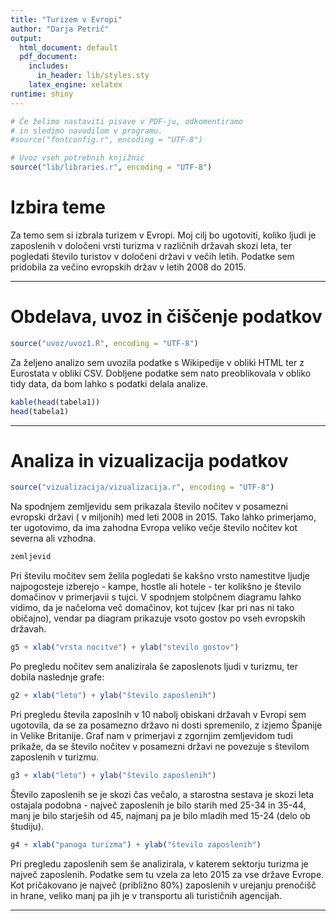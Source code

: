 ```yaml
---
title: "Turizem v Evropi"
author: "Darja Petrič"
output:
  html_document: default
  pdf_document:
    includes:
      in_header: lib/styles.sty
    latex_engine: xelatex
runtime: shiny
---
```


```r
# Če želimo nastaviti pisave v PDF-ju, odkomentiramo
# in sledimo navodilom v programu.
#source("fontconfig.r", encoding = "UTF-8")

# Uvoz vseh potrebnih knjižnic
source("lib/libraries.r", encoding = "UTF-8")
```

# Izbira teme

Za temo sem si izbrala turizem v Evropi. Moj cilj bo ugotoviti, koliko ljudi je zaposlenih v določeni vrsti turizma v različnih državah skozi leta, ter pogledati število turistov v določeni državi v večih letih. Podatke sem pridobila za večino evropskih držav v letih 2008 do 2015.

***

# Obdelava, uvoz in čiščenje podatkov

```r
source("uvoz/uvoz1.R", encoding = "UTF-8")
```

Za željeno analizo sem uvozila podatke s Wikipedije v obliki HTML ter z Eurostata v obliki CSV. Dobljene podatke sem nato preoblikovala v obliko tidy data, da bom lahko s podatki delala analize.

```r
kable(head(tabela1))
head(tabela1)
```

***

# Analiza in vizualizacija podatkov

```r
source("vizualizacija/vizualizacija.r", encoding = "UTF-8")

```

Na spodnjem zemljevidu sem prikazala število nočitev v posamezni evropski državi ( v miljonih) med leti 2008 in 2015. Tako lahko primerjamo, ter ugotovimo, da ima zahodna Evropa veliko večje število nočitev kot severna ali vzhodna.



```r
zemljevid
```



Pri številu močitev sem želila pogledati še kakšno vrsto namestitve ljudje najpogosteje izberejo - kampe, hostle ali hotele - ter kolikšno je število domačinov v primerjavii s tujci. V spodnjem stolpčnem diagramu lahko vidimo, da je načeloma več domačinov, kot tujcev (kar pri nas ni tako običajno), vendar pa diagram prikazuje vsoto gostov po vseh evropskih državah. 



```r
g5 + xlab("vrsta nocitve") + ylab("stevilo gostov")
```



Po pregledu nočitev sem analizirala še zaposlenots ljudi v turizmu, ter dobila naslednje grafe:



```r
g2 + xlab("leto") + ylab("število zaposlenih")
```



Pri pregledu števila zaposlnih v 10 nabolj obiskani državah v Evropi sem ugotovila, da se za posamezno državo ni dosti spremenilo, z izjemo Španije in Velike Britanije. Graf nam v primerjavi z zgornjim zemljevidom tudi prikaže, da se število nočitev v posamezni državi ne povezuje s številom zaposlenih v turizmu.



```r
g3 + xlab("leto") + ylab("število zaposlenih")
```



Število zaposlenih se je skozi čas večalo, a starostna sestava je skozi leta ostajala podobna - največ zaposlenih je bilo starih med 25-34 in 35-44, manj je bilo starješih od 45, najmanj pa je bilo mladih med 15-24 (delo ob študiju).



```r
g4 + xlab("panoga turizma") + ylab("število zaposlenih")
```





Pri pregledu zaposlenih sem še analizirala, v katerem sektorju turizma je največ zaposlenih. Podatke sem tu vzela za leto 2015 za vse države Evrope. Kot pričakovano je največ (približno 80%) zaposlenih v urejanju prenočišč in hrane, veliko manj pa jih je v transportu ali turističnih agencijah.


***
